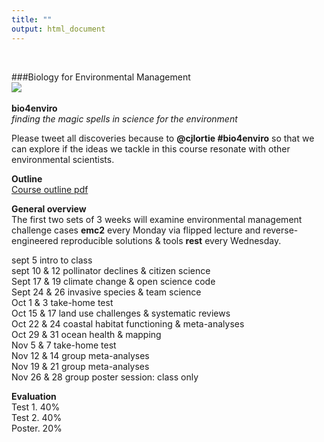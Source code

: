 ```yaml
---
title: ""
output: html_document
---
```

<br>

###Biology for Environmental Management    
![](./hogwarts.jpg)  
<br>
**bio4enviro**  
*finding the magic spells in science for the environment*  

Please tweet all discoveries because to **@cjlortie #bio4enviro** so that we can explore if the ideas we tackle in this course resonate with other environmental scientists.    

**Outline**    
[Course outline pdf](https://github.com/cjlortie/rstats4bio/blob/master/BIOL4265-2018.pdf)  

**General overview**  
The first two sets of 3 weeks will examine environmental management challenge cases **emc2** every Monday via flipped lecture and reverse-engineered reproducible solutions & tools **rest** every Wednesday.  

sept 5 intro to class  
sept 10 & 12	pollinator declines & citizen science    
Sept 17 & 19	climate change & open science code  
Sept 24 & 26	invasive species & team science    
Oct 1 & 3	take-home test  
Oct 15 & 17	land use challenges & systematic reviews    
Oct 22 & 24	coastal habitat functioning & meta-analyses    
Oct 29 & 31	ocean health & mapping    
Nov 5 & 7	take-home test  
Nov 12 & 14	group meta-analyses  
Nov 19 & 21	group meta-analyses  
Nov 26 & 28	group poster session: class only  

**Evaluation**  
Test 1. 40%  
Test 2. 40%  
Poster. 20%  


